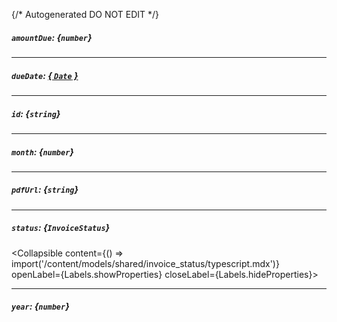 {/* Autogenerated DO NOT EDIT  */}

##### `amountDue`: *{`number`}*

---
##### `dueDate`: [*{ `Date` }*](https://developer.mozilla.org/en-US/docs/Web/JavaScript/Reference/Global_Objects/Date)

---
##### `id`: *{`string`}*

---
##### `month`: *{`number`}*

---
##### `pdfUrl`: *{`string`}*

---
##### `status`: *{`InvoiceStatus`}*
<Collapsible content={() => import('/content/models/shared/invoice_status/typescript.mdx')} openLabel={Labels.showProperties} closeLabel={Labels.hideProperties}>
</Collapsible>

---
##### `year`: *{`number`}*


